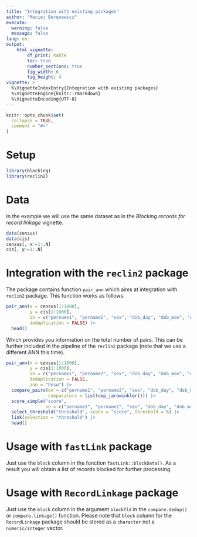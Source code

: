 ```yaml
---
title: "Integration with existing packages"
author: "Maciej Beręsewicz"
execute:
  warning: false
  message: false
lang: en
output: 
    html_vignette:
        df_print: kable
        toc: true
        number_sections: true
        fig_width: 6
        fig_height: 4
vignette: >
  %\VignetteIndexEntry{Integration with existing packages}
  %\VignetteEngine{knitr::rmarkdown}
  %\VignetteEncoding{UTF-8}
---
```

```r
knitr::opts_chunk$set(
  collapse = TRUE,
  comment = "#>"
)
```

# Setup

```r
library(blocking)
library(reclin2)
```

# Data

In the example we will use the same dataset as in the *Blocking records for record linkage* vignette.

```r
data(census)
data(cis)
census[, x:=1:.N]
cis[, y:=1:.N]
```

# Integration with the `reclin2` package

The package contains function `pair_ann` which aims at integration with `reclin2` package. This function works as follows.

```r
pair_ann(x = census[1:1000], 
         y = cis[1:1000], 
         on = c("pername1", "pername2", "sex", "dob_day", "dob_mon", "dob_year", "enumcap", "enumpc"), 
         deduplication = FALSE) |>
  head()
```

Which provides you information on the total number of pairs. This can be further included in the pipeline of the `reclin2` package (note that we use a different ANN this time).

```r
pair_ann(x = census[1:1000], 
         y = cis[1:1000], 
         on = c("pername1", "pername2", "sex", "dob_day", "dob_mon", "dob_year", "enumcap", "enumpc"), 
         deduplication = FALSE,
         ann = "hnsw") |>
  compare_pairs(on = c("pername1", "pername2", "sex", "dob_day", "dob_mon", "dob_year", "enumcap", "enumpc"),
                comparators = list(cmp_jarowinkler())) |>
  score_simple("score",
               on = c("pername1", "pername2", "sex", "dob_day", "dob_mon", "dob_year", "enumcap", "enumpc")) |>
  select_threshold("threshold", score = "score", threshold = 6) |>
  link(selection = "threshold") |>
  head()
```

# Usage with `fastLink` package

Just use the `block` column in the function `fastLink::blockData()`. As a result you will obtain a list of records blocked for further processing. 

# Usage with `RecordLinkage` package

Just use the `block` column in the argument `blockfld` in the `compare.dedup()` or `compare.linkage()` function. Please note that `block` column for the `RecordLinkage` package should be stored as a `character` not a `numeric/integer` vector.



